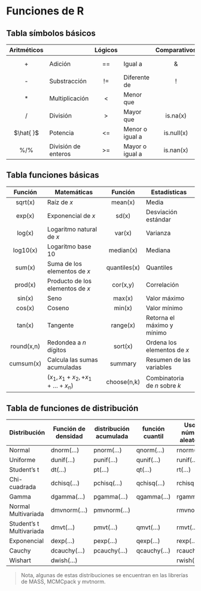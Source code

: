 # Funciones de R {#apendA}

## Tabla símbolos básicos

| Aritméticos |                     | Lógicos |                 | Comparativos |           |
|:-----------:|---------------------|:-------:|-----------------|:------------:|-----------|
|      +      | Adición             |    ==   | Igual a         |      \&      | Y Lógico  |
|      -      | Substracción        |    !=   | Diferente de    |       !      | No Lógico |
|      *      | Multiplicación      |    <    | Menor que       |       |      | O Lógico  |
|      /      | División            |    >    | Mayor que       |   is.na(x)   | ¿Es NA?   |
|  $\hat{ }$  | Potencia            |    <=   | Menor o igual a |  is.null(x)  | ¿Es Null? |
|    \%/\%    | División de enteros |    >=   | Mayor o igual a |   is.nan(x)  | ¿Es NaN?  |


## Tabla funciones básicas

|   Función  | Matemáticas                           |    Función   | Estadísticas                  |
|:----------:|---------------------------------------|:------------:|-------------------------------|
|   sqrt(x)  | Raíz de $x$                           |    mean(x)   | Media                         |
|   exp(x)   | Exponencial de $x$                    |     sd(x)    | Desviación estándar           |
|   log(x)   | Logaritmo natural de $x$              |    var(x)    | Varianza                      |
|  log10(x)  | Logaritmo base 10                     |   median(x)  | Mediana                       |
|   sum(x)   | Suma de los elementos de $x$          | quantiles(x) | Quantiles                     |
|   prod(x)  | Producto de los elementos de $x$      |   cor(x,y)   | Correlación                   |
|   sin(x)   | Seno                                  |    max(x)    | Valor máximo                  |
|   cos(x)   | Coseno                                |    min(x)    | Valor mínimo                  |
|   tan(x)   | Tangente                              |   range(x)   | Retorna el máximo y mínimo    |
| round(x,n) | Redondea a $n$ dígitos                |    sort(x)   | Ordena los elementos de $x$   |
|  cumsum(x) | Calcula las sumas acumuladas          |    summary   | Resumen de las variables      |
|            | ($x_1, x_1 + x_2, + x_1 +\ldots+x_n$) |  choose(n,k) | Combinatoria de $n$ sobre $k$ |

## Tabla de funciones de distribución

| Distribución             | Función de densidad | distribución acumulada | función cuantil | Uso de números aleatorios |
|--------------------------|---------------------|------------------------|-----------------|---------------------------|
| Normal                   | dnorm(...)          | pnorm(...)             | qnorm(...)      | rnorm(...)                |
| Uniforme                 | dunif(...)          | punif(...)             | qunif(...)      | runif(...)                |
| Student's t              | dt(...)             | pt(...)                | qt(...)         | rt(...)                   |
| Chi-cuadrada             | dchisq(...)         | pchisq(...)            | qchisq(...)     | rchisq(...)               |
| Gamma                    | dgamma(...)         | pgamma(...)            | qgamma(...)     | rgamma(...)               |
| Normal Multivariada      | dmvnorm(...)        | pmvnorm(...)           |                 | rmvnorm(...)              |
| Student's t Multivariada | dmvt(...)           | pmvt(...)              | qmvt(...)       | rmvt(...)                 |
| Exponencial              | dexp(...)           | pexp(...)              | qexp(...)       | rexp(...)                 |
| Cauchy                   | dcauchy(...)        | pcauchy(...)           | qcauchy(...)    | rcauchy(...)              |
| Wishart                  | dwish(...)          |                        |                 | rwish(...)                |

> Nota, algunas de estas distribuciones se encuentran en las librerías de MASS, MCMCpack y mvtnorm.


